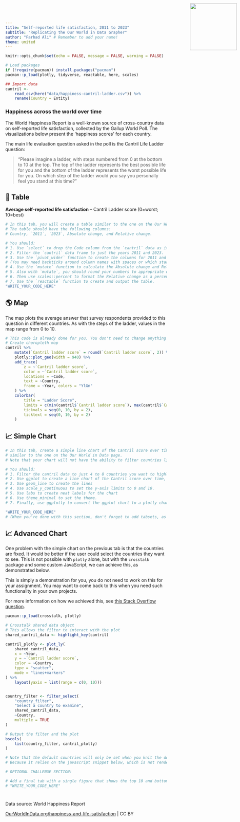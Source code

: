 ---
title: "Self-reported life satisfaction, 2011 to 2023"
subtitle: "Replicating the Our World in Data Grapher"
author: "Farhad Ali" # Remember to add your name!
theme: united
---

<!-- Custom HTML and style to add logo and custom font [DO NOT EDIT THIS SECTION] -->

<img src="Our_World_in_Data_logo.png" style="position:absolute; top:0; right:0; padding:10px;" width="146"/>

<link href='https://fonts.googleapis.com/css?family=Playfair Display' rel='stylesheet'>

```{=html}
<style>
h1 {
    font-family: Playfair Display, Georgia, Times New Roman, "Liberation Serif", serif;
}
</style>
```

<!--- End of Custom HTML; Start of R Code --->

```{r include = F}
knitr::opts_chunk$set(echo = FALSE, message = FALSE, warning = FALSE)

# Load packages
if (!require(pacman)) install.packages("pacman")
pacman::p_load(plotly, tidyverse, reactable, here, scales)
```

```{r}
## Import data
cantril <-
    read_csv(here("data/happiness-cantril-ladder.csv")) %>%
    rename(Country = Entity)
```

### Happiness across the world over time

The World Happiness Report is a well-known source of cross-country data on self-reported life satisfaction, collected by the Gallup World Poll. The visualizations below present the ‘happiness scores’ for each country.

The main life evaluation question asked in the poll is the Cantril Life Ladder question:

> “Please imagine a ladder, with steps numbered from 0 at the bottom to 10 at the top. The top of the ladder represents the best possible life for you and the bottom of the ladder represents the worst possible life for you. On which step of the ladder would you say you personally feel you stand at this time?”


## 🔢 Table

**Average self-reported life satisfaction** – Cantril Ladder score (0=worst; 10=best)

```{r}
# In this tab, you will create a table similar to the one on the Our World in Data page.
# The table should have the following columns:
# Country, `2011`, `2023`, Absolute change, and Relative change.

# You should:
# 1. Use `select` to drop the Code column from the `cantril` data as it is not needed in the table.
# 2. Filter the `cantril` data frame to just the years 2011 and 2023.
# 3. Use the `pivot_wider` function to create the columns for 2011 and 2023.
# (You may need backticks around column names with spaces or which start with numbers.)
# 4. Use the `mutate` function to calculate the Absolute change and Relative change.
# 5. Also with `mutate`, you should round your numbers to appropriate decimal places.
# 6. Then use scales::percent to format the Relative change as a percentage.
# 7. Use the `reactable` function to create and output the table.
"WRITE_YOUR_CODE_HERE"
```


## 🌎 Map

The map plots the average answer that survey respondents provided to this question in different countries. As with the steps of the ladder, values in the map range from 0 to 10.

```{r}
# This code is already done for you. You don't need to change anything here. If you change any of the column names, or something else with the data, you may need to adjust the code below.
# Create choropleth map
cantril %>%
    mutate(`Cantril ladder score` = round(`Cantril ladder score`, 2)) %>%
    plotly::plot_geo(width = 940) %>%
    add_trace(
        z = ~`Cantril ladder score`,
        color = ~`Cantril ladder score`,
        locations = ~Code,
        text = ~Country,
        frame = ~Year, colors = "YlGn"
    ) %>%
    colorbar(
        title = "Ladder Score",
        limits = c(min(cantril$`Cantril ladder score`), max(cantril$`Cantril ladder score`)),
        tickvals = seq(0, 10, by = 2),
        ticktext = seq(0, 10, by = 2)
    )
```


## 📈 Simple Chart

```{r}
# In this tab, create a simple line chart of the Cantril score over time for a few countries,
# similar to the one on the Our World in Data page.
# Note that your chart will not have the ability to filter countries like the one on the Our World in Data page.

# You should:
# 1. Filter the cantril data to just 4 to 8 countries you want to highlight
# 2. Use ggplot to create a line chart of the Cantril score over time, with different colors for each country
# 3. Use geom_line to create the lines
# 4. Use scale_y_continuous to set the y-axis limits to 0 and 10.
# 5. Use labs to create neat labels for the chart
# 6. Use theme_minimal to set the theme.
# 7. Finally, use ggplotly to convert the ggplot chart to a plotly chart

"WRITE_YOUR_CODE_HERE"
# (When you're done with this section, don't forget to add tabsets, as mentioned in the instructions.)
```

## 📈 Advanced Chart

One problem with the simple chart on the previous tab is that the countries are fixed. It would be better if the user could select the countries they want to see. This is not possible with `plotly` alone, but with the `crosstalk` package and some custom JavaScript, we can achieve this, as demonstrated below.

This is simply a demonstration for you, you do not need to work on this for your assignment. You may want to come back to this when you need such functionality in your own projects.

For more information on how we achieved this, see [this Stack Overflow question](https://stackoverflow.com/questions/67058016/how-to-set-default-values-in-filter-select-in-crosstalk-in-r-plotly).


```{r}
pacman::p_load(crosstalk, plotly)

# Crosstalk shared data object
# This allows the filter to interact with the plot
shared_cantril_data <- highlight_key(cantril)

cantril_plotly <- plot_ly(
    shared_cantril_data,
    x = ~Year,
    y = ~`Cantril ladder score`,
    color = ~Country,
    type = "scatter",
    mode = "lines+markers"
) %>%
    layout(yaxis = list(range = c(0, 10)))


country_filter <- filter_select(
    "country_filter",
    "Select a country to examine",
    shared_cantril_data,
    ~Country,
    multiple = TRUE
)

# Output the filter and the plot
bscols(
    list(country_filter, cantril_plotly)
)

# Note that the default countries will only be set when you knit the document.
# Because it relies on the javascript snippet below, which is not rendered in the quarto preview.
```

<!-- CUSTOM JAVASCRIPT TO SET DEFAULT VALUES IN THE FILTER: -->
<script>
function filter_default() {
  var default_countries = ["Norway", "Australia", "Germany", "Bolivia", "Colombia", "Bhutan"]; // Set default countries here
  document.getElementById("country_filter").getElementsByClassName("selectized")[0].selectize.setValue(default_countries, false);
}
window.onload = filter_default;
</script>


```{r}
# OPTIONAL CHALLENGE SECTION:

# Add a final tab with a single figure that shows the top 10 and bottom 10 countries by happiness score in 2023. Remember to add a ## header and include it in the tabsets
# "WRITE_YOUR_CODE_HERE"
```


# {.unlisted}

Data source: World Happiness Report

[OurWorldInData.org/happiness-and-life-satisfaction](https://ourworldindata.org/grapher/happiness-cantril-ladder) | CC BY
